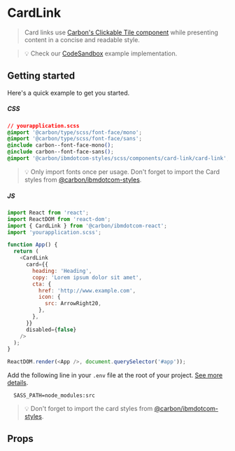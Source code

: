 
# CardLink

> Card links use
> [Carbon's Clickable Tile component](https://www.carbondesignsystem.com/components/tile/code#clickable-tile)
> while presenting content in a concise and readable style.

> 💡 Check our
> [CodeSandbox](https://githubbox.com/carbon-design-system/ibm-dotcom-library/tree/master/packages/react/examples/codesandbox/components/CardLink)
> example implementation.

## Getting started

Here's a quick example to get you started.

##### CSS

```css
// yourapplication.scss
@import '@carbon/type/scss/font-face/mono';
@import '@carbon/type/scss/font-face/sans';
@include carbon--font-face-mono();
@include carbon--font-face-sans();
@import '@carbon/ibmdotcom-styles/scss/components/card-link/card-link';
```

> 💡 Only import fonts once per usage. Don't forget to import the Card styles
> from
> [@carbon/ibmdotcom-styles](https://github.com/carbon-design-system/ibm-dotcom-library/blob/master/packages/styles).

##### JS

```javascript
import React from 'react';
import ReactDOM from 'react-dom';
import { CardLink } from '@carbon/ibmdotcom-react';
import 'yourapplication.scss';

function App() {
  return (
    <CardLink
      card={{
        heading: 'Heading',
        copy: 'Lorem ipsum dolor sit amet',
        cta: {
          href: 'http://www.example.com',
          icon: {
            src: ArrowRight20,
          },
        },
      }}
      disabled={false}
    />
  );
}

ReactDOM.render(<App />, document.querySelector('#app'));
```

Add the following line in your `.env` file at the root of your project.
[See more details](https://github.com/carbon-design-system/ibm-dotcom-library/tree/master/packages/styles#usage).

```
  SASS_PATH=node_modules:src
```

> 💡 Don't forget to import the card styles from
> [@carbon/ibmdotcom-styles](https://github.com/carbon-design-system/ibm-dotcom-library/blob/master/packages/styles).

## Props

<Props of={CardLink} />

<Description markdown={contributing} />
